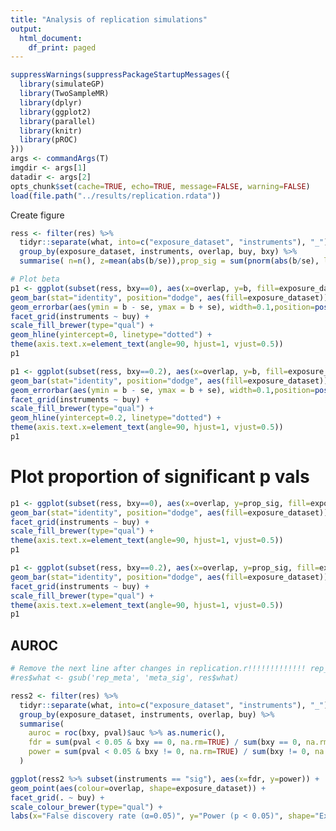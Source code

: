 ```yaml
---
title: "Analysis of replication simulations"
output:
  html_document:
    df_print: paged
---
```


```r
suppressWarnings(suppressPackageStartupMessages({
  library(simulateGP)
  library(TwoSampleMR)
  library(dplyr)
  library(ggplot2)
  library(parallel)
  library(knitr)
  library(pROC)
}))
args <- commandArgs(T)
imgdir <- args[1]
datadir <- args[2]
opts_chunk$set(cache=TRUE, echo=TRUE, message=FALSE, warning=FALSE)
load(file.path("../results/replication.rdata"))
```


Create figure

```r
ress <- filter(res) %>%
  tidyr::separate(what, into=c("exposure_dataset", "instruments"), "_") %>%
  group_by(exposure_dataset, instruments, overlap, buy, bxy) %>%
  summarise( n=n(), z=mean(abs(b/se)),prop_sig = sum(pnorm(abs(b/se), lower.tail=FALSE) < 0.05) / n(), se=sd(b)/sqrt(n),b=mean(b))
```


```r
# Plot beta
p1 <- ggplot(subset(ress, bxy==0), aes(x=overlap, y=b, fill=exposure_dataset)) +
geom_bar(stat="identity", position="dodge", aes(fill=exposure_dataset)) +
geom_errorbar(aes(ymin = b - se, ymax = b + se), width=0.1,position=position_dodge(0.9)) +
facet_grid(instruments ~ buy) +
scale_fill_brewer(type="qual") +
geom_hline(yintercept=0, linetype="dotted") +
theme(axis.text.x=element_text(angle=90, hjust=1, vjust=0.5))
p1
```

```r
p1 <- ggplot(subset(ress, bxy==0.2), aes(x=overlap, y=b, fill=exposure_dataset)) +
geom_bar(stat="identity", position="dodge", aes(fill=exposure_dataset)) +
geom_errorbar(aes(ymin = b - se, ymax = b + se), width=0.1,position=position_dodge(0.9)) +
facet_grid(instruments ~ buy) +
scale_fill_brewer(type="qual") +
geom_hline(yintercept=0.2, linetype="dotted") +
theme(axis.text.x=element_text(angle=90, hjust=1, vjust=0.5))
p1
```


# Plot proportion of significant p vals

```r
p1 <- ggplot(subset(ress, bxy==0), aes(x=overlap, y=prop_sig, fill=exposure_dataset)) +
geom_bar(stat="identity", position="dodge", aes(fill=exposure_dataset)) +
facet_grid(instruments ~ buy) +
scale_fill_brewer(type="qual") +
theme(axis.text.x=element_text(angle=90, hjust=1, vjust=0.5))
p1
```

```r
p1 <- ggplot(subset(ress, bxy==0.2), aes(x=overlap, y=prop_sig, fill=exposure_dataset)) +
geom_bar(stat="identity", position="dodge", aes(fill=exposure_dataset)) +
facet_grid(instruments ~ buy) +
scale_fill_brewer(type="qual") +
theme(axis.text.x=element_text(angle=90, hjust=1, vjust=0.5))
p1
```

## AUROC

```r
# Remove the next line after changes in replication.r!!!!!!!!!!!!! rep_meta -> meta_sig
#res$what <- gsub('rep_meta', 'meta_sig', res$what)

ress2 <- filter(res) %>%
  tidyr::separate(what, into=c("exposure_dataset", "instruments"), "_") %>%
  group_by(exposure_dataset, instruments, overlap, buy) %>%
  summarise(
    auroc = roc(bxy, pval)$auc %>% as.numeric(),
    fdr = sum(pval < 0.05 & bxy == 0, na.rm=TRUE) / sum(bxy == 0, na.rm=TRUE),
    power = sum(pval < 0.05 & bxy != 0, na.rm=TRUE) / sum(bxy != 0, na.rm=TRUE)
  )

ggplot(ress2 %>% subset(instruments == "sig"), aes(x=fdr, y=power)) +
geom_point(aes(colour=overlap, shape=exposure_dataset)) +
facet_grid(. ~ buy) +
scale_colour_brewer(type="qual") +
labs(x="False discovery rate (α=0.05)", y="Power (p < 0.05)", shape="Exposure dataset", colour="Outcome dataset")
```

